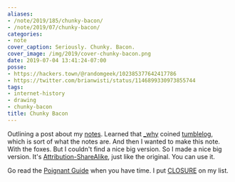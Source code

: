 ```yaml
---
aliases:
- /note/2019/185/chunky-bacon/
- /note/2019/07/chunky-bacon/
categories:
- note
cover_caption: Seriously. Chunky. Bacon.
cover_image: /img/2019/cover-chunky-bacon.png
date: 2019-07-04 13:41:24-07:00
posse:
- https://hackers.town/@randomgeek/102385377642417786
- https://twitter.com/brianwisti/status/1146899330973855744
tags:
- internet-history
- drawing
- chunky-bacon
title: Chunky Bacon
---
```


Outlining a post about my [notes][]. Learned that [_why][] coined [tumblelog][],
which is sort of what the notes are. And then I wanted to make this note.
With the foxes. But I couldn't find a nice big version. So I made a nice big
version. It's [Attribution-ShareAlike][], just like the original. You can use
it.

[notes]: /categories/note
[Attribution-ShareAlike]: https://creativecommons.org/licenses/by-sa/2.5/

[_why]: https://en.wikipedia.org/wiki/Why_the_lucky_stiff
[tumblelog]: https://web.archive.org/web/20090227060058/http://redhanded.hobix.com/inspect/tumbleloggingAssortedLarvae.html

Go read the [Poignant Guide][] when you have time. I put [CLOSURE][] on my list.

[Poignant Guide]: https://poignant.guide/
[CLOSURE]: https://github.com/steveklabnik/CLOSURE
